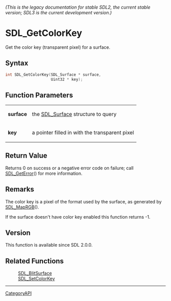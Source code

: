 ====== (This is the legacy documentation for stable SDL2, the current stable version; SDL3 is the current development version.) ======
= SDL_GetColorKey =

Get the color key (transparent pixel) for a surface.

== Syntax ==

<syntaxhighlight lang='c'>
int SDL_GetColorKey(SDL_Surface * surface,
                    Uint32 * key);
</syntaxhighlight>

== Function Parameters ==

{|
|'''surface'''
|the [[SDL_Surface]] structure to query
|-
|'''key'''
|a pointer filled in with the transparent pixel
|}

== Return Value ==

Returns 0 on success or a negative error code on failure; call
[[SDL_GetError]]() for more information.

== Remarks ==

The color key is a pixel of the format used by the surface, as generated by
[[SDL_MapRGB]]().

If the surface doesn't have color key enabled this function returns -1.

== Version ==

This function is available since SDL 2.0.0.

== Related Functions ==

:[[SDL_BlitSurface]]
:[[SDL_SetColorKey]]

----
[[CategoryAPI]]


